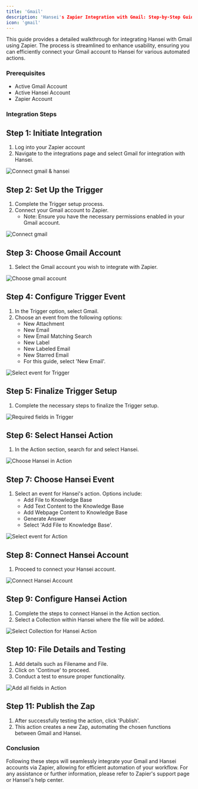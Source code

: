 ```yaml
---
title: 'Gmail'
description: 'Hansei's Zapier Integration with Gmail: Step-by-Step Guide'
icon: 'gmail'
---
```

This guide provides a detailed walkthrough for integrating Hansei with Gmail using Zapier. The process is streamlined to enhance usability, ensuring you can efficiently connect your Gmail account to Hansei for various automated actions.

### Prerequisites
- Active Gmail Account
- Active Hansei Account
- Zapier Account

### Integration Steps

## Step 1: Initiate Integration
1. Log into your Zapier account
2. Navigate to the integrations page and select Gmail for integration with Hansei.

<img
  src="/images/gmail/1.png"
  alt="Connect gmail & hansei"
/>

## Step 2: Set Up the Trigger
1. Complete the Trigger setup process.
2. Connect your Gmail account to Zapier.
   - Note: Ensure you have the necessary permissions enabled in your Gmail account.

<img
  src="/images/gmail/2.png"
  alt="Connect gmail"
/>

## Step 3: Choose Gmail Account
1. Select the Gmail account you wish to integrate with Zapier.

<img
  src="/images/gmail/3.png"
  alt="Choose gmail account"
/>

## Step 4: Configure Trigger Event
1. In the Trigger option, select Gmail.
2. Choose an event from the following options: 
   - New Attachment
   - New Email
   - New Email Matching Search
   - New Label
   - New Labeled Email
   - New Starred Email
   - For this guide, select 'New Email'.

<img
  src="/images/gmail/4.png"
  alt="Select event for Trigger"
/>


## Step 5: Finalize Trigger Setup
1. Complete the necessary steps to finalize the Trigger setup.

<img
  src="/images/gmail/5.png"
  alt="Required fields in Trigger"
/>

## Step 6: Select Hansei Action
1. In the Action section, search for and select Hansei.

<img
  src="/images/gmail/6.png"
  alt="Choose Hansei in Action"
/>

## Step 7: Choose Hansei Event
1. Select an event for Hansei's action. Options include:
   - Add File to Knowledge Base
   - Add Text Content to the Knowledge Base
   - Add Webpage Content to Knowledge Base
   - Generate Answer
   - Select 'Add File to Knowledge Base'.

<img
  src="/images/gmail/7.png"
  alt="Select event for Action"
/>

## Step 8: Connect Hansei Account
1. Proceed to connect your Hansei account.

<img
  src="/images/gmail/8.png"
  alt="Connect Hansei Account"
/>

## Step 9: Configure Hansei Action
1. Complete the steps to connect Hansei in the Action section.
2. Select a Collection within Hansei where the file will be added.

<img
  src="/images/gmail/9.png"
  alt="Select Collection for Hansei Action"
/>

## Step 10: File Details and Testing
1. Add details such as Filename and File.
2. Click on 'Continue' to proceed.
3. Conduct a test to ensure proper functionality.

<img
  src="/images/gmail/10.png"
  alt="Add all fields in Action"
/>

## Step 11: Publish the Zap
1. After successfully testing the action, click 'Publish'.
2. This action creates a new Zap, automating the chosen functions between Gmail and Hansei.

### Conclusion

Following these steps will seamlessly integrate your Gmail and Hansei accounts via Zapier, allowing for efficient automation of your workflow. For any assistance or further information, please refer to Zapier's support page or Hansei's help center.